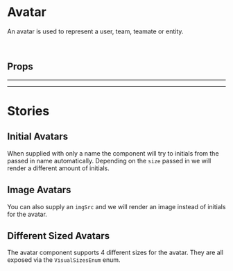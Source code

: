 
<Meta title="Components/Avatar" of={Avatar} />

# Avatar

<Canvas>
  <Story id="components-avatar--basic" />
</Canvas>

An avatar is used to represent a user, team, teamate or entity.

<br />

## Props

<ArgsTable of={Avatar} />

<hr /><hr />

# Stories

## Initial Avatars

When supplied with only a name the component will try to initials from the passed in name automatically.
Depending on the `size` passed in we will render a different amount of initials.

<Canvas>
  <Story id="components-avatar--initials" />
</Canvas>

## Image Avatars

You can also supply an `imgSrc` and we will render an image instead of initials for the avatar.

<Canvas>
  <Story id="components-avatar--images" />
</Canvas>


## Different Sized Avatars

The avatar component supports 4 different sizes for the avatar. They are all exposed via the `VisualSizesEnum` enum.

<Canvas>
  <Story id="components-avatar--sizes" />
</Canvas>